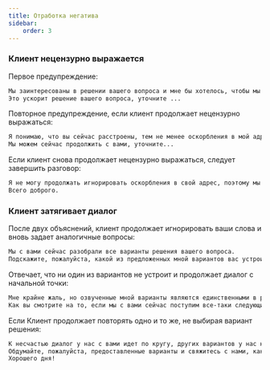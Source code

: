 ```yaml
---
title: Отработка негатива
sidebar:
    order: 3
---
```



<LinkCard
    title="Регламент"
    href="https://clever.ertelecom.ru/content/space/4/article/6770/page/2?query=%D0%9A%D0%BB%D0%B8%D0%B5%D0%BD%D1%82+%D0%BD%D0%B5%D1%86%D0%B5%D0%BD%D0%B7%D1%83%D1%80%D0%BD%D0%BE+%D0%B2%D1%8B%D1%80%D0%B0%D0%B6%D0%B0%D0%B5%D1%82%D1%81%D1%8F++&text=%3Cspan%3E%D0%9A%D0%BB%D0%B8%D0%B5%D0%BD%D1%82+%D0%BD%D0%B5%D1%86%D0%B5%D0%BD%D0%B7%D1%83%D1%80%D0%BD%D0%BE+%D0%B2%D1%8B%D1%80%D0%B0%D0%B6%D0%B0%D0%B5%D1%82%D1%81%D1%8F%3C%2Fspan%3E"
    target="_blank"
    description="Открыть регламент в базе знаний"
/>

### Клиент нецензурно выражается
Первое предупреждение:
```txt
Мы заинтересованы в решении вашего вопроса и мне бы хотелось, чтобы мы с вами продолжили диалог в конструктивном русле.
Это ускорит решение вашего вопроса, уточните ...
```

Повторное предупреждение, если клиент продолжает нецензурно выражаться:
```txt
Я понимаю, что вы сейчас расстроены, тем не менее оскорбления в мой адрес не ускорят решение вопроса.
Мы можем сейчас продолжить с вами, уточните...
```

Если клиент снова продолжает нецензурно выражаться, следует завершить разговор:
```txt
Я не могу продолжать игнорировать оскорбления в свой адрес, поэтому мы вынуждены завершить наш с вами диалог.
Всего доброго.
```

### Клиент затягивает диалог
<LinkCard
    title="Регламент"
    href="https://clever.ertelecom.ru/content/space/4/article/6770/page/2?text=Если+<span>клиент<%2Fspan>+<span>затягивает<%2Fspan>+<span>диалог<%2Fspan>%2C+не+<span>желает<%2Fspan>+<span>слушать<%2Fspan>+<span>доводы<%2Fspan>+<span>оператора<%2Fspan>"
    target="_blank"
    description="Открыть регламент в базе знаний"
/>

После двух объяснений, клиент продолжает игнорировать ваши слова и вновь задает аналогичные вопросы:
```txt
Мы с вами сейчас разобрали все варианты решения вашего вопроса.
Подскажите, пожалуйста, какой из предложенных мной вариантов вас устроит?
```

Отвечает, что ни один из вариантов не устроит и продолжает диалог с начальной точки:
```txt
Мне крайне жаль, но озвученные мной варианты являются единственными в решении вашего вопроса.
Как вы смотрите на то, если мы с вами сейчас поступим все-таки следующим образом: (озвучить наиболее приемлемый вариант решения вопроса)?
```

Если Клиент продолжает повторять одно и то же, не выбирая вариант решения:
```txt
К несчастью диалог у нас с вами идет по кругу, других вариантов у нас нет, кроме как завершить разговор.
Обдумайте, пожалуйста, предоставленные варианты и свяжитесь с нами, каким методом вы хотите решить вопрос.
Хорошего дня!
```
